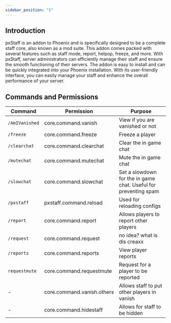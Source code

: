 ```yaml
---
sidebar_position: "1"
---
```

## Introduction
pxStaff is an addon to Phoenix and is specifically designed to be a complete staff core, also known as a mod suite. This addon comes packed with several features such as staff mode, report, helpop, freeze, and more. With pxStaff, server administrators can efficiently manage their staff and ensure the smooth functioning of their servers. The addon is easy to install and can be quickly integrated into your Phoenix installation. With its user-friendly interface, you can easily manage your staff and enhance the overall performance of your server.
## Commands and Permissions
| Command        | Permission                 | Purpose                                                          |
| -------------- | -------------------------- | ---------------------------------------------------------------- |
| `/AmIVanished` | core.command.vanish        | View if you are vanished or not                                  |
| `/freeze`      | core.command.freeze        | Freeze a player                                                  |
| `/clearchat`   | core.command.clearchat     | Clear the in game chat                                           |
| `/mutechat`    | core.command.mutechat      | Mute the in game chat                                            |
| `/slowchat`    | core.command.slowchat      | Set a slowdown for the in game chat. Useful for preventing spam  |
| `/pxstaff`     | pxstaff.command.reload     | Used for reloading configs                                       |
| `/report`      | core.command.report        | Allows players to report other players                           |
| `/request`     | core.command.request       | no idea? what is dis creaxx                                      |
| `/reports`     | core.command.reports       | View player reports                                              |
| `requestmute`  | core.command.requestmute   | Request for a player to be reported                              |
| -              | core.command.vanish.others | Allows staff to put other players in vanish                      |
| -              | core.command.hidestaff     | Allows for staff to be hidden                                    |

